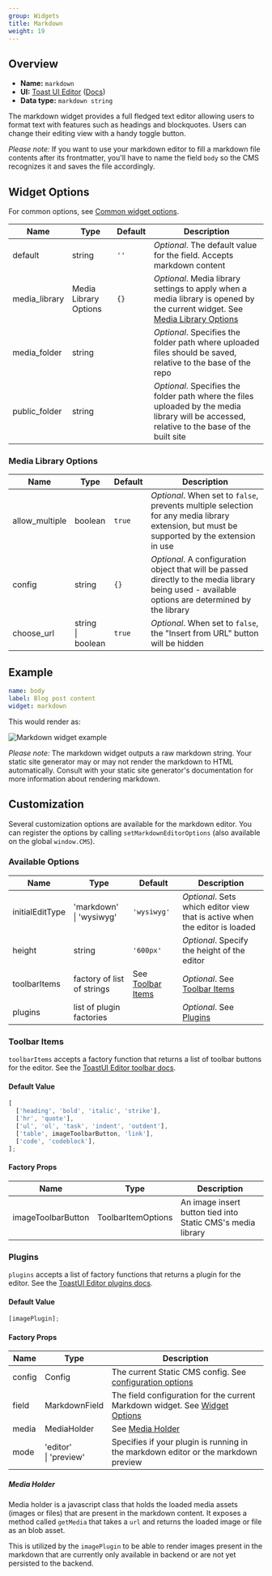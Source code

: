 ```yaml
---
group: Widgets
title: Markdown
weight: 19
---
```


## Overview

- **Name:** `markdown`
- **UI:** [Toast UI Editor](https://ui.toast.com/tui-editor) ([Docs](https://nhn.github.io/tui.editor/latest/))
- **Data type:** `markdown string`

The markdown widget provides a full fledged text editor allowing users to format text with features such as headings and blockquotes. Users can change their editing view with a handy toggle button.

_Please note:_ If you want to use your markdown editor to fill a markdown file contents after its frontmatter, you'll have to name the field `body` so the CMS recognizes it and saves the file accordingly.

## Widget Options

For common options, see [Common widget options](/docs/widgets#common-widget-options).

| Name          | Type                  | Default | Description                                                                                                                                           |
| ------------- | --------------------- | ------- | ----------------------------------------------------------------------------------------------------------------------------------------------------- |
| default       | string                | `''`    | _Optional_. The default value for the field. Accepts markdown content                                                                                 |
| media_library | Media Library Options | `{}`    | _Optional_. Media library settings to apply when a media library is opened by the current widget. See [Media Library Options](#media-library-options) |
| media_folder  | string                |         | _Optional_. Specifies the folder path where uploaded files should be saved, relative to the base of the repo                                          |
| public_folder | string                |         | _Optional_. Specifies the folder path where the files uploaded by the media library will be accessed, relative to the base of the built site          |

### Media Library Options

| Name           | Type                   | Default | Description                                                                                                                                       |
| -------------- | ---------------------- | ------- | ------------------------------------------------------------------------------------------------------------------------------------------------- |
| allow_multiple | boolean                | `true`  | _Optional_. When set to `false`, prevents multiple selection for any media library extension, but must be supported by the extension in use       |
| config         | string                 | `{}`    | _Optional_. A configuration object that will be passed directly to the media library being used - available options are determined by the library |
| choose_url     | string<br />\| boolean | `true`  | _Optional_. When set to `false`, the "Insert from URL" button will be hidden                                                                      |

## Example

```yaml
name: body
label: Blog post content
widget: markdown
```

This would render as:

![Markdown widget example](/img/widgets-markdown.webp)

_Please note:_ The markdown widget outputs a raw markdown string. Your static site generator may or may not render the markdown to HTML automatically. Consult with your static site generator's documentation for more information about rendering markdown.

## Customization

Several customization options are available for the markdown editor. You can register the options by calling `setMarkdownEditorOptions` (also available on the global `window.CMS`).

### Available Options

| Name            | Type                         | Default                             | Description                                                                 |
| --------------- | ---------------------------- | ----------------------------------- | --------------------------------------------------------------------------- |
| initialEditType | 'markdown'<br />\| 'wysiwyg' | `'wysiwyg'`                         | _Optional_. Sets which editor view that is active when the editor is loaded |
| height          | string                       | `'600px'`                           | _Optional_. Specify the height of the editor                                |
| toolbarItems    | factory of list of strings   | See [Toolbar Items](#toolbar-items) | _Optional_. See [Toolbar Items](#toolbar-items)                             |
| plugins         | list of plugin factories     |                                     | _Optional_. See [Plugins](#plugins)                                         |

### Toolbar Items

`toolbarItems` accepts a factory function that returns a list of toolbar buttons for the editor. See the [ToastUI Editor toolbar docs](https://github.com/nhn/tui.editor/blob/master/docs/en/toolbar.md).

#### Default Value

```js
[
  ['heading', 'bold', 'italic', 'strike'],
  ['hr', 'quote'],
  ['ul', 'ol', 'task', 'indent', 'outdent'],
  ['table', imageToolbarButton, 'link'],
  ['code', 'codeblock'],
];
```

#### Factory Props

| Name               | Type               | Description                                                 |
| ------------------ | ------------------ | ----------------------------------------------------------- |
| imageToolbarButton | ToolbarItemOptions | An image insert button tied into Static CMS's media library |

### Plugins

`plugins` accepts a list of factory functions that returns a plugin for the editor. See the [ToastUI Editor plugins docs](https://github.com/nhn/tui.editor/blob/master/docs/en/plugin.md).

#### Default Value

```js
[imagePlugin];
```

#### Factory Props

| Name   | Type                    | Description                                                                                    |
| ------ | ----------------------- | ---------------------------------------------------------------------------------------------- |
| config | Config                  | The current Static CMS config. See [configuration options](/docs/configuration-options)        |
| field  | MarkdownField           | The field configuration for the current Markdown widget. See [Widget Options](#widget-options) |
| media  | MediaHolder             | See [Media Holder](#media-holder)                                                              |
| mode   | 'editor'<br />\| 'preview' | Specifies if your plugin is running in the markdown editor or the markdown preview             |

##### Media Holder

Media holder is a javascript class that holds the loaded media assets (images or files) that are present in the markdown content. It exposes a method called `getMedia` that takes a `url` and returns the loaded image or file as an blob asset.

This is utilized by the `imagePlugin` to be able to render images present in the markdown that are currently only available in backend or are not yet persisted to the backend.
